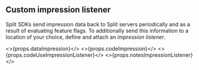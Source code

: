 ## Custom impression listener

Split SDKs send impression data back to Split servers periodically and as a result of evaluating feature flags. To additionally send this information to a location of your choice, define and attach an *impression listener*.

<>{props.dataImpression}</>
<>{props.codeImpression}</>
<>{props.codeUseImpressionListener}</>
<>{props.notesImpressionListener}</>